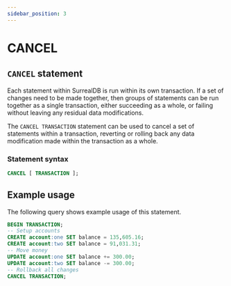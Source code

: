 ```yaml
---
sidebar_position: 3
---
```


# CANCEL 

## `CANCEL` statement

Each statement within SurrealDB is run within its own transaction. If a set of changes need to be made together, then groups of statements can be run together as a single transaction, either succeeding as a whole, or failing without leaving any residual data modifications.

The `CANCEL TRANSACTION` statement can be used to cancel a set of statements within a transaction, reverting or rolling back any data modification made within the transaction as a whole.

### Statement syntax

```sql title="SurrealQL Syntax"
CANCEL [ TRANSACTION ];
```

## Example usage

The following query shows example usage of this statement.

```sql
BEGIN TRANSACTION;
-- Setup accounts
CREATE account:one SET balance = 135,605.16;
CREATE account:two SET balance = 91,031.31;
-- Move money
UPDATE account:one SET balance += 300.00;
UPDATE account:two SET balance -= 300.00;
-- Rollback all changes
CANCEL TRANSACTION;
```
